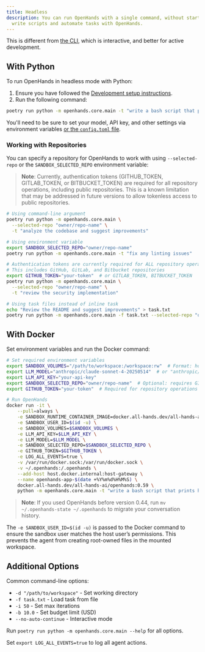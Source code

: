 ```yaml
---
title: Headless
description: You can run OpenHands with a single command, without starting the web application. This makes it easy to
  write scripts and automate tasks with OpenHands.
---
```


This is different from [the CLI](/openhands/usage/run-openhands/cli-mode), which is interactive, and better for active development.

## With Python

To run OpenHands in headless mode with Python:
1. Ensure you have followed the [Development setup instructions](/openhands/usage/developers/development-guide).
2. Run the following command:
```bash
poetry run python -m openhands.core.main -t "write a bash script that prints hi"
```

You'll need to be sure to set your model, API key, and other settings via environment variables
[or the `config.toml` file](https://github.com/All-Hands-AI/OpenHands/blob/main/config.template.toml).

### Working with Repositories

You can specify a repository for OpenHands to work with using `--selected-repo` or the `SANDBOX_SELECTED_REPO` environment variable:

> **Note**: Currently, authentication tokens (GITHUB_TOKEN, GITLAB_TOKEN, or BITBUCKET_TOKEN) are required for all repository operations, including public repositories. This is a known limitation that may be addressed in future versions to allow tokenless access to public repositories.

```bash
# Using command-line argument
poetry run python -m openhands.core.main \
  --selected-repo "owner/repo-name" \
  -t "analyze the codebase and suggest improvements"

# Using environment variable
export SANDBOX_SELECTED_REPO="owner/repo-name"
poetry run python -m openhands.core.main -t "fix any linting issues"

# Authentication tokens are currently required for ALL repository operations (public and private)
# This includes GitHub, GitLab, and Bitbucket repositories
export GITHUB_TOKEN="your-token"  # or GITLAB_TOKEN, BITBUCKET_TOKEN
poetry run python -m openhands.core.main \
  --selected-repo "owner/repo-name" \
  -t "review the security implementation"

# Using task files instead of inline task
echo "Review the README and suggest improvements" > task.txt
poetry run python -m openhands.core.main -f task.txt --selected-repo "owner/repo"
```

## With Docker

Set environment variables and run the Docker command:

```bash
# Set required environment variables
export SANDBOX_VOLUMES="/path/to/workspace:/workspace:rw"  # Format: host_path:container_path:mode
export LLM_MODEL="anthropic/claude-sonnet-4-20250514"  # or "anthropic/claude-sonnet-4-5-20250929"
export LLM_API_KEY="your-api-key"
export SANDBOX_SELECTED_REPO="owner/repo-name"  # Optional: requires GITHUB_TOKEN
export GITHUB_TOKEN="your-token"  # Required for repository operations

# Run OpenHands
docker run -it \
    --pull=always \
    -e SANDBOX_RUNTIME_CONTAINER_IMAGE=docker.all-hands.dev/all-hands-ai/runtime:0.59-nikolaik \
    -e SANDBOX_USER_ID=$(id -u) \
    -e SANDBOX_VOLUMES=$SANDBOX_VOLUMES \
    -e LLM_API_KEY=$LLM_API_KEY \
    -e LLM_MODEL=$LLM_MODEL \
    -e SANDBOX_SELECTED_REPO=$SANDBOX_SELECTED_REPO \
    -e GITHUB_TOKEN=$GITHUB_TOKEN \
    -e LOG_ALL_EVENTS=true \
    -v /var/run/docker.sock:/var/run/docker.sock \
    -v ~/.openhands:/.openhands \
    --add-host host.docker.internal:host-gateway \
    --name openhands-app-$(date +%Y%m%d%H%M%S) \
    docker.all-hands.dev/all-hands-ai/openhands:0.59 \
    python -m openhands.core.main -t "write a bash script that prints hi"
```

> **Note**: If you used OpenHands before version 0.44, run `mv ~/.openhands-state ~/.openhands` to migrate your conversation history.

The `-e SANDBOX_USER_ID=$(id -u)` is passed to the Docker command to ensure the sandbox user matches the host user’s
permissions. This prevents the agent from creating root-owned files in the mounted workspace.

## Additional Options

Common command-line options:
- `-d "/path/to/workspace"` - Set working directory
- `-f task.txt` - Load task from file
- `-i 50` - Set max iterations
- `-b 10.0` - Set budget limit (USD)
- `--no-auto-continue` - Interactive mode

Run `poetry run python -m openhands.core.main --help` for all options.

Set `export LOG_ALL_EVENTS=true` to log all agent actions.
